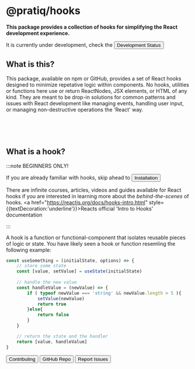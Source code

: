 

# @pratiq/hooks


**This package provides a collection of hooks for simplifying the React development experience.**

It is currently under development, check the <Button href="/docs/dev">Development Status</Button>



## What is this?

This package, available on npm or GitHub, provides a set of React hooks designed to minimize 
repetative logic within components. No hooks, utilities or functions here use or return ReactNodes, 
JSX elements, or HTML of any kind. They are meant to be drop-in solutions for common patterns and
issues with React development like managing events, handling user input, or managing non-destructive
operations the 'React' way.

<br />









<br />
<br />


## What is a hook?

:::note BEGINNERS ONLY!

If you are already familiar with hooks, skip ahead to <Button href='/docs/getting-started/installation'>Installation</Button>

There are infinite courses, articles, videos and guides available for React 
hooks if you are interested in learning more about the *behind-the-scenes* of hooks. <a href="https://reactjs.org/docs/hooks-intro.html" style={{textDecoration:'underline'}}>Reacts official 'Intro to Hooks' documentation</a>

:::

A hook is a function or functional-component that isolates reusable pieces 
of logic or state. You have likely seen a hook or function resemling the following
example:

```ts
const useSomething = (initialState, options) => {
    // store some state
    const [value, setValue] = useState(initialState)
    
    // handle the new value
    const handleValue = (newValue) => {
        if ( typeof newValue === 'string' && newValue.length > 5 ){
            setValue(newValue)
            return true
        }else{
            return false
        }
    }

    // return the state and the handler
    return [value, handleValue]
}
````







<div style={{ display: 'flex', gap: 15, marginTop:'1rem' }}>
<Button href='/docs/contributing' style={{background:'#2248', padding:'.5rem 1rem', borderRadius:'.5rem', textDecoration:'none'}}>Contributing</Button>
<Button href='https://github.com/pratiqdev/hook-docs' style={{background:'#2248', padding:'.5rem 1rem', borderRadius:'.5rem', textDecoration:'none'}}>GitHub Repo</Button>
<Button href='https://github.com/pratiqdev/hook-docs/issues' style={{background:'#2248', padding:'.5rem 1rem', borderRadius:'.5rem', textDecoration:'none'}}>Report Issues</Button>
</div>
